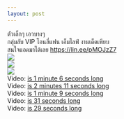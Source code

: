 ```yaml
--- 
layout: post 
--- 
```



&#3605;&#3633;&#3623;&#3648;&#3621;&#3655;&#3585;&#3654; &#3648;&#3629;&#3623;&#3610;&#3634;&#3591;&#3654;<br>&#3585;&#3621;&#3640;&#3656;&#3617;&#3621;&#3633;&#3610; VIP &#3650;&#3629;&#3609;&#3621;&#3637;&#3656;&#3649;&#3615;&#3609; &#3648;&#3629;&#3655;&#3617;&#3652;&#3621;&#3615;&#3660; &#3591;&#3634;&#3609;&#3648;&#3604;&#3655;&#3604;&#3648;&#3614;&#3637;&#3618;&#3610; <br>&#3626;&#3609;&#3651;&#3592;&#3649;&#3629;&#3604;&#3617;&#3634;&#3652;&#3604;&#3657;&#3648;&#3621;&#3618; <a href="https://lin.ee/pMOJzZ7" target="_blank" rel="nofollow noopener">https://lin.ee/pMOJzZ7</a><br><a href='https://sun9-24.userapi.com/impg/JJ0NJxqcgpl2IsZy6edk5RuACuSEISGRem4Urg/_7tN4SY5d_Y.jpg?size=893x1600&quality=96&sign=96eeee37b15c448807168c16a82a7cad&type=album'><img src='https://sun9-24.userapi.com/impg/JJ0NJxqcgpl2IsZy6edk5RuACuSEISGRem4Urg/_7tN4SY5d_Y.jpg?size=337x604&quality=96&sign=1e22f8ed69f5260c44fe2b89f93adae2&type=album'></a><br><a href='https://sun9-12.userapi.com/impg/0k0vT3URwPDxaqSZAS2KYBE-d88WJWYsGTMjlw/tCXgDAw6fz4.jpg?size=896x1600&quality=96&sign=2e4ba3f961c852480935586fd6067bf4&type=album'><img src='https://sun9-12.userapi.com/impg/0k0vT3URwPDxaqSZAS2KYBE-d88WJWYsGTMjlw/tCXgDAw6fz4.jpg?size=338x604&quality=96&sign=289a701eea51bf0125bab761bccba606&type=album'></a><br><a href='https://sun9-65.userapi.com/impg/ZQjnRVx7191Xi32LWu_StgqQEPWDeo-T8DYlxA/oEKUXHBvVd8.jpg?size=903x1600&quality=96&sign=86191b905b182faf90ea687a0f6e5d0e&type=album'><img src='https://sun9-65.userapi.com/impg/ZQjnRVx7191Xi32LWu_StgqQEPWDeo-T8DYlxA/oEKUXHBvVd8.jpg?size=341x604&quality=96&sign=5aafdd7ee2481ea0ce82e6b14f78ea17&type=album'></a><br>Video: <a href="https://vk.com/video-204157576_456239219?list=6cc8fec4322a40e6ba">is 1 minute 6 seconds long </a><br>Video: <a href="https://vk.com/video-204157576_456239220?list=4e375a8dca6bbcf1ac">is 2 minutes 11 seconds long </a><br>Video: <a href="https://vk.com/video-204157576_456239221?list=eae1d19a569734df81">is 1 minute 9 seconds long </a><br>Video: <a href="https://vk.com/video-204157576_456239222?list=621e5ae05e02e8715c">is 31 seconds long </a><br>Video: <a href="https://vk.com/video-204157576_456239223?list=158e1853dab2df7a8a">is 29 seconds long </a>